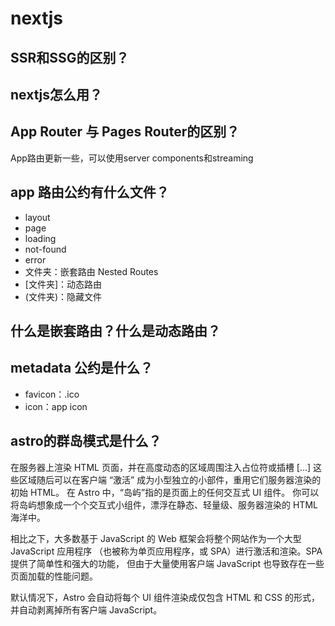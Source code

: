 # nextjs
## SSR和SSG的区别？

## nextjs怎么用？
## App Router 与 Pages Router的区别？
App路由更新一些，可以使用server components和streaming
## app 路由公约有什么文件？
* layout
* page 
* loading 
* not-found
* error 
* 文件夹：嵌套路由 Nested Routes
* [文件夹]：动态路由
* (文件夹)：隐藏文件
## 什么是嵌套路由？什么是动态路由？
## metadata 公约是什么？
* favicon：.ico 
* icon：app icon

## astro的群岛模式是什么？
在服务器上渲染 HTML 页面，并在高度动态的区域周围注入占位符或插槽 […] 这些区域随后可以在客户端 “激活” 成为小型独立的小部件，重用它们服务器渲染的初始 HTML。
在 Astro 中，“岛屿”指的是页面上的任何交互式 UI 组件。 你可以将岛屿想象成一个个交互式小组件，漂浮在静态、轻量级、服务器渲染的 HTML 海洋中。

相比之下，大多数基于 JavaScript 的 Web 框架会将整个网站作为一个大型 JavaScript 应用程序
（也被称为单页应用程序，或 SPA）进行激活和渲染。SPA 提供了简单性和强大的功能，
但由于大量使用客户端 JavaScript 也导致存在一些页面加载的性能问题。

默认情况下，Astro 会自动将每个 UI 组件渲染成仅包含 HTML 和 CSS 的形式，并自动剥离掉所有客户端 JavaScript。

